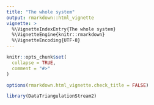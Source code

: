 ```yaml
---
title: "The whole system"
output: rmarkdown::html_vignette
vignette: >
  %\VignetteIndexEntry{The whole system}
  %\VignetteEngine{knitr::rmarkdown}
  %\VignetteEncoding{UTF-8}
---
```


```r
knitr::opts_chunk$set(
  collapse = TRUE,
  comment = "#>"
)

options(rmarkdown.html_vignette.check_title = FALSE)
```

```r
library(DataTriangulationStream2)
```

